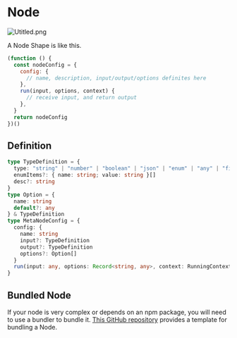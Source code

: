 # Node

![Utitled.png](/docs/introduction-1.png)

A Node Shape is like this.

```javascript
(function () {
  const nodeConfig = {
    config: {
      // name, description, input/output/options definites here
    },
    run(input, options, context) {
      // receive input, and return output
    },
  }
  return nodeConfig
})()
```

## Definition

```typescript
type TypeDefinition = {
  type: "string" | "number" | "boolean" | "json" | "enum" | "any" | "file"
  enumItems?: { name: string; value: string }[]
  desc?: string
}
type Option = {
  name: string
  default?: any
} & TypeDefinition
type MetaNodeConfig = {
  config: {
    name: string
    input?: TypeDefinition
    output?: TypeDefinition
    options?: Option[]
  }
  run(input: any, options: Record<string, any>, context: RunningContext): any
}
```

## Bundled Node

If your node is very complex or depends on an npm package, you will need to use a bundler to bundle it.
[This GitHub repository](https://github.com/taterboom/compositex-node-template) provides a template for bundling a Node.
